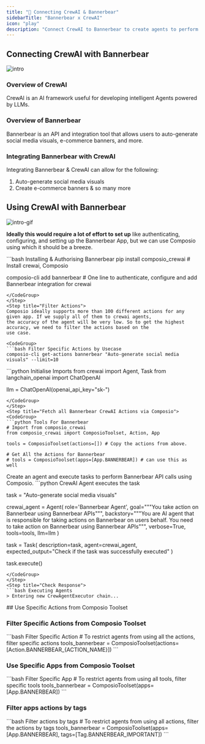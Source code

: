 ```yaml
---
title: "🚀 Connecting CrewAI & Bannerbear"
sidebarTitle: "Bannerbear x CrewAI"
icon: "play"
description: "Connect CrewAI to Bannerbear to create agents to perform tasks using natural language"
---
```


## Connecting CrewAI with Bannerbear
![intro](/media/intro.jpg)

### Overview of CrewAI

CrewAI is an AI framework useful for developing intelligent Agents powered by LLMs.

### Overview of Bannerbear

Bannerbear is an API and integration tool that allows users to auto-generate social media visuals, e-commerce banners, and more.

### Integrating Bannerbear with CrewAI

Integrating Bannerbear & CrewAI can allow for the following:

1. Auto-generate social media visuals
2. Create e-commerce banners
& so many more

## Using CrewAI with Bannerbear
![intro-gif](/media/intro.gif)
<Steps>
<Step title="Setting Up the Environment">

**Ideally this would require a lot of effort to set up** like authenticating, configuring, and setting up the Bannerbear App, but we can use Composio using which it should be a breeze.

<CodeGroup>
```bash Installing & Authorising Bannerbear
pip install composio_crewai # Install crewai, Composio 

composio-cli add bannerbear # One line to authenticate, configure and add Bannerbear integration for crewai
```
</CodeGroup>
</Step>
<Step title="Filter Actions">
Composio ideally supports more than 100 different actions for any given app. If we supply all of them to crewai agents, 
the accuracy of the agent will be very low. So to get the highest accuracy, we need to filter the actions based on the 
use case.

<CodeGroup>
```bash Filter Specific Actions by Usecase
composio-cli get-actions bannerbear "Auto-generate social media visuals" --limit=10
```
</CodeGroup>

</Step>
<Step title="Import Base Packages">

<CodeGroup>
```python Initialise Imports
from crewai import Agent, Task
from langchain_openai import ChatOpenAI

llm = ChatOpenAI(openai_api_key="sk-<OPENAI KEY>")
```
</CodeGroup>
</Step>
<Step title="Fetch all Bannerbear CrewAI Actions via Composio">
<CodeGroup>
```python Tools For Bannerbear
# Import from composio_crewai
from composio_crewai import ComposioToolset, Action, App

tools = ComposioToolset(actions=[]) # Copy the actions from above. 

# Get All the Actions for Bannerbear
# tools = ComposioToolset(apps=[App.BANNERBEAR]) # can use this as well
```
</CodeGroup>
</Step>
<Step title="Execute the Agent">
Create an agent and execute tasks to perform Bannerbear API calls using Composio. 
<CodeGroup>
```python CrewAI Agent executes the task

task = "Auto-generate social media visuals"

crewai_agent = Agent(
    role='Bannerbear Agent',
    goal="""You take action on Bannerbear using Bannerbear APIs""",
    backstory="""You are AI agent that is responsible for taking actions on Bannerbear on users behalf. You need to take action on Bannerbear using Bannerbear APIs""",
    verbose=True,
    tools=tools,
    llm=llm
)

task = Task(
    description=task,
    agent=crewai_agent,
    expected_output="Check if the task was successfully executed"
)

task.execute()
```
</CodeGroup>
</Step>
<Step title="Check Response">
```bash Executing Agents
> Entering new CrewAgentExecutor chain...
```
</Step>
</Steps>
## Use Specific Actions from Composio Toolset

### Filter Specific Actions from Composio Toolset

<CodeGroup>
```bash Filter Specific Action
# To restrict agents from using all the actions, filter specific actions
tools_bannerbear = ComposioToolset(actions=[Action.BANNERBEAR_{ACTION_NAME}])
```
</CodeGroup>

### Use Specific Apps from Composio Toolset
<CodeGroup>
```bash Filter Specific App
# To restrict agents from using all tools, filter specific tools
tools_bannerbear = ComposioToolset(apps=[App.BANNERBEAR])
```
</CodeGroup>

### Filter apps actions by tags 
<CodeGroup>
```bash Filter actions by tags
# To restrict agents from using all actions, filter the actions by tags
tools_bannerbear = ComposioToolset(apps=[App.BANNERBEAR], tags=[Tag.BANNERBEAR_IMPORTANT])
```
</CodeGroup>